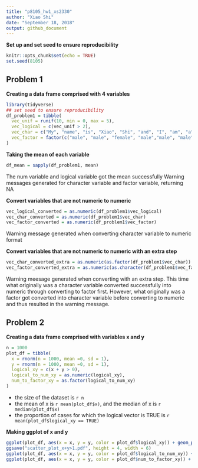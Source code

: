 ```yaml
---
title: "p8105_hw1_xs2330"
author: "Xiao Shi"
date: "September 18, 2018"
output: github_document
---
```

**Set up and set seed to ensure reproducibility**
```r
knitr::opts_chunk$set(echo = TRUE)
set.seed(8105)
```
## Problem 1 ##
**Creating a data frame comprised with 4 variables**
```r
library(tidyverse)
## set seed to ensure reproducibility
df_problem1 = tibble(
  vec_unif = runif(10, min = 0, max = 5),
  vec_logical = c(vec_unif > 2),
  vec_char = c("My", "name", "is", "Xiao", "Shi", "and", "I", "am", "a", "sailor"),
  vec_factor = factor(c("male", "male", "female", "male","male", "male", "male", "female","male", "male"))
)
```

**Taking the mean of each variable**
```r
df_mean = sapply(df_problem1, mean)
```
The num variable and logical variable got the mean successfully
Warning messages generated for character variable and factor variable, returning NA

**Convert variables that are not numeric to numeric**
```r
vec_logical_converted = as.numeric(df_problem1$vec_logical)
vec_char_converted = as.numeric(df_problem1$vec_char)
vec_factor_converted = as.numeric(df_problem1$vec_factor)
```
Warning message generated when converting character variable to numeric format

**Convert variables that are not numeric to numeric with an extra step**
```r
vec_char_converted_extra = as.numeric(as.factor(df_problem1$vec_char))
vec_factor_converted_extra = as.numeric(as.character(df_problem1$vec_factor))
```
Warning meesage generated when converting with an extra step. This time what originally was a character variable converted successfully into numeric through converting to factor first. However, what originally was a factor got converted into character variable before converting to numeric and thus resulted in the warning message.


## Problem 2 ##
**Creating a data frame comprised with variables x and y**
```r
n = 1000
plot_df = tibble(
  x = rnorm(n = 1000, mean =0, sd = 1),
  y = rnorm(n = 1000, mean =0, sd = 1),
  logical_xy = c(x + y > 0),
  logical_to_num_xy = as.numeric(logical_xy),
  num_to_factor_xy = as.factor(logical_to_num_xy)
)
```
* the size of the dataset is `r n`
* the mean of x is `r mean(plot_df$x)`, and the median of x is `r median(plot_df$x)`
* the proportion of cases for which the logical vector is TRUE is `r mean(plot_df$logical_xy == TRUE)`

**Making ggplot of x and y**
```r
ggplot(plot_df, aes(x = x, y = y, color = plot_df$logical_xy)) + geom_point()
ggsave("scatter_plot_x+y>1.pdf", height = 4, width = 6)
ggplot(plot_df, aes(x = x, y = y, color = plot_df$logical_to_num_xy)) + geom_point()
ggplot(plot_df, aes(x = x, y = y, color = plot_df$num_to_factor_xy)) + geom_point()
```